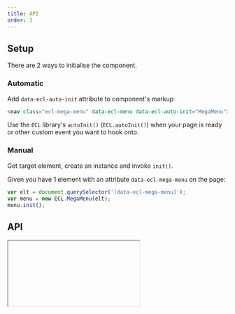 ```yaml
---
title: API
order: 3
---
```



## Setup

There are 2 ways to initialise the component.

### Automatic

Add `data-ecl-auto-init` attribute to component's markup

```html
<nav class="ecl-mega-menu" data-ecl-menu data-ecl-auto-init="MegaMenu">...</nav>
```

Use the `ECL` library's `autoInit()` (`ECL.autoInit()`) when your page is ready or other custom event you want to hook onto.

### Manual

Get target element, create an instance and invoke `init()`.

Given you have 1 element with an attribute `data-ecl-mega-menu` on the page:

```js
var elt = document.querySelector('[data-ecl-mega-menu]');
var menu = new ECL.MegaMenu(elt);
menu.init();
```

## API

<Iframe url="../../../../../apis/MegaMenu.html" />
